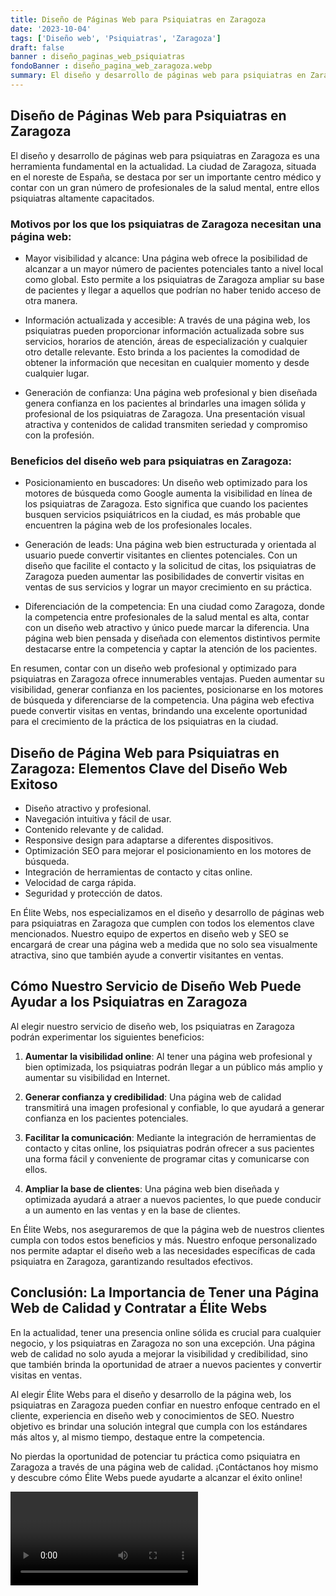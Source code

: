 ```yaml
---
title: Diseño de Páginas Web para Psiquiatras en Zaragoza
date: '2023-10-04'
tags: ['Diseño web', 'Psiquiatras', 'Zaragoza']
draft: false
banner : diseño_paginas_web_psiquiatras
fondoBanner : diseño_pagina_web_zaragoza.webp
summary: El diseño y desarrollo de páginas web para psiquiatras en Zaragoza es una herramienta fundamental en la actualidad. La ciudad de Zaragoza, situada en el noreste de España, se destaca por ser un importante centro médico y contar con un gran número de profesionales de la salud mental, entre ellos psiquiatras altamente capacitados. 
---
```


## Diseño de Páginas Web para Psiquiatras en Zaragoza

El diseño y desarrollo de páginas web para psiquiatras en Zaragoza es una herramienta fundamental en la actualidad. La ciudad de Zaragoza, situada en el noreste de España, se destaca por ser un importante centro médico y contar con un gran número de profesionales de la salud mental, entre ellos psiquiatras altamente capacitados. 

### Motivos por los que los psiquiatras de Zaragoza necesitan una página web:

- Mayor visibilidad y alcance: Una página web ofrece la posibilidad de alcanzar a un mayor número de pacientes potenciales tanto a nivel local como global. Esto permite a los psiquiatras de Zaragoza ampliar su base de pacientes y llegar a aquellos que podrían no haber tenido acceso de otra manera.

- Información actualizada y accesible: A través de una página web, los psiquiatras pueden proporcionar información actualizada sobre sus servicios, horarios de atención, áreas de especialización y cualquier otro detalle relevante. Esto brinda a los pacientes la comodidad de obtener la información que necesitan en cualquier momento y desde cualquier lugar.

- Generación de confianza: Una página web profesional y bien diseñada genera confianza en los pacientes al brindarles una imagen sólida y profesional de los psiquiatras de Zaragoza. Una presentación visual atractiva y contenidos de calidad transmiten seriedad y compromiso con la profesión.

### Beneficios del diseño web para psiquiatras en Zaragoza:

- Posicionamiento en buscadores: Un diseño web optimizado para los motores de búsqueda como Google aumenta la visibilidad en línea de los psiquiatras de Zaragoza. Esto significa que cuando los pacientes busquen servicios psiquiátricos en la ciudad, es más probable que encuentren la página web de los profesionales locales.

- Generación de leads: Una página web bien estructurada y orientada al usuario puede convertir visitantes en clientes potenciales. Con un diseño que facilite el contacto y la solicitud de citas, los psiquiatras de Zaragoza pueden aumentar las posibilidades de convertir visitas en ventas de sus servicios y lograr un mayor crecimiento en su práctica.

- Diferenciación de la competencia: En una ciudad como Zaragoza, donde la competencia entre profesionales de la salud mental es alta, contar con un diseño web atractivo y único puede marcar la diferencia. Una página web bien pensada y diseñada con elementos distintivos permite destacarse entre la competencia y captar la atención de los pacientes.

En resumen, contar con un diseño web profesional y optimizado para psiquiatras en Zaragoza ofrece innumerables ventajas. Pueden aumentar su visibilidad, generar confianza en los pacientes, posicionarse en los motores de búsqueda y diferenciarse de la competencia. Una página web efectiva puede convertir visitas en ventas, brindando una excelente oportunidad para el crecimiento de la práctica de los psiquiatras en la ciudad.

<GifSeo />

<Cta />

## Diseño de Página Web para Psiquiatras en Zaragoza: Elementos Clave del Diseño Web Exitoso

- Diseño atractivo y profesional.
- Navegación intuitiva y fácil de usar.
- Contenido relevante y de calidad.
- Responsive design para adaptarse a diferentes dispositivos.
- Optimización SEO para mejorar el posicionamiento en los motores de búsqueda.
- Integración de herramientas de contacto y citas online.
- Velocidad de carga rápida.
- Seguridad y protección de datos.

En Élite Webs, nos especializamos en el diseño y desarrollo de páginas web para psiquiatras en Zaragoza que cumplen con todos los elementos clave mencionados. Nuestro equipo de expertos en diseño web y SEO se encargará de crear una página web a medida que no solo sea visualmente atractiva, sino que también ayude a convertir visitantes en ventas.

## Cómo Nuestro Servicio de Diseño Web Puede Ayudar a los Psiquiatras en Zaragoza

Al elegir nuestro servicio de diseño web, los psiquiatras en Zaragoza podrán experimentar los siguientes beneficios:

1. **Aumentar la visibilidad online**: Al tener una página web profesional y bien optimizada, los psiquiatras podrán llegar a un público más amplio y aumentar su visibilidad en Internet.

2. **Generar confianza y credibilidad**: Una página web de calidad transmitirá una imagen profesional y confiable, lo que ayudará a generar confianza en los pacientes potenciales.

3. **Facilitar la comunicación**: Mediante la integración de herramientas de contacto y citas online, los psiquiatras podrán ofrecer a sus pacientes una forma fácil y conveniente de programar citas y comunicarse con ellos.

4. **Ampliar la base de clientes**: Una página web bien diseñada y optimizada ayudará a atraer a nuevos pacientes, lo que puede conducir a un aumento en las ventas y en la base de clientes.

En Élite Webs, nos aseguraremos de que la página web de nuestros clientes cumpla con todos estos beneficios y más. Nuestro enfoque personalizado nos permite adaptar el diseño web a las necesidades específicas de cada psiquiatra en Zaragoza, garantizando resultados efectivos.

## Conclusión: La Importancia de Tener una Página Web de Calidad y Contratar a Élite Webs

En la actualidad, tener una presencia online sólida es crucial para cualquier negocio, y los psiquiatras en Zaragoza no son una excepción. Una página web de calidad no solo ayuda a mejorar la visibilidad y credibilidad, sino que también brinda la oportunidad de atraer a nuevos pacientes y convertir visitas en ventas.

Al elegir Élite Webs para el diseño y desarrollo de la página web, los psiquiatras en Zaragoza pueden confiar en nuestro enfoque centrado en el cliente, experiencia en diseño web y conocimientos de SEO. Nuestro objetivo es brindar una solución integral que cumpla con los estándares más altos y, al mismo tiempo, destaque entre la competencia.

No pierdas la oportunidad de potenciar tu práctica como psiquiatra en Zaragoza a través de una página web de calidad. ¡Contáctanos hoy mismo y descubre cómo Élite Webs puede ayudarte a alcanzar el éxito online!

<Video />

<CtaBot job='Psiquiatras' city='Zaragoza'/>

<Gmaps query='Zaragoza+españa+maps' />